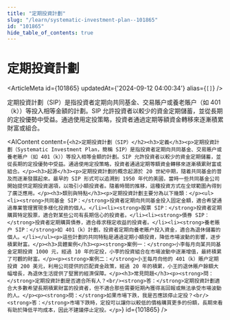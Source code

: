 ```yaml
---
title: "定期投資計劃"
slug: "/learn/systematic-investment-plan--101865"
id: "101865"
hide_table_of_contents: true
---
```



# 定期投資計劃

<ArticleMeta id={101865} updatedAt={'2024-09-12 04:00:34'} alias={`[]`} />
<div className='border-solid border-b border-t-0 my-4 border-[var(--ifm-color-gray-300)]' />

定期投資計劃（SIP）是指投資者定期向共同基金、交易賬户或養老賬户（如 401（k））等投入相等金額的計劃。SIP 允許投資者以較少的資金定期儲蓄，並從長期的定投優勢中受益。通過使用定投策略，投資者通過定期等額資金轉移來逐漸積累財富或組合。

<AIContent content={`<h2>定期投資計劃（SIP）</h2><h3>定義</h3><p>定期投資計劃（Systematic Investment Plan，簡稱 SIP）是指投資者定期向共同基金、交易賬户或養老賬户（如 401（k））等投入相等金額的計劃。SIP 允許投資者以較少的資金定期儲蓄，並從長期的定投優勢中受益。通過使用定投策略，投資者通過定期等額資金轉移來逐漸積累財富或組合。</p><h3>起源</h3><p>定期投資計劃的概念起源於 20 世紀中期，隨着共同基金的普及而逐漸發展起來。最早的 SIP 形式可以追溯到 1950 年代的美國，當時一些共同基金公司開始提供定期投資選項，以吸引小額投資者。隨着時間的推移，這種投資方式在全球範圍內得到了廣泛應用。</p><h3>類別與特點</h3><p>定期投資計劃主要分為以下幾類：</p><ul><li><strong>共同基金 SIP：</strong>投資者定期向共同基金投入固定金額，適合希望通過專業管理實現多樣化投資的個人。</li><li><strong>股票 SIP：</strong>投資者定期購買特定股票，適合對某些公司有長期信心的投資者。</li><li><strong>債券 SIP：</strong>投資者定期購買債券，適合尋求穩定收益的投資者。</li><li><strong>養老賬户 SIP：</strong>如 401（k）計劃，投資者定期向養老賬户投入資金，適合為退休儲蓄的個人。</li></ul><p>這些計劃的共同特點是通過定期小額投資，降低市場波動的影響，逐步積累財富。</p><h3>具體案例</h3><p><strong>案例一：</strong>小李每月向某共同基金定期投資 1000 元，經過 10 年的定投，小李的投資組合在市場波動中逐漸增值，最終積累了可觀的財富。</p><p><strong>案例二：</strong>小王每月向他的 401（k）賬户定期投資 200 美元，利用公司提供的匹配資金政策，經過 20 年的積累，小王的退休賬户餘額大幅增長，為退休生活提供了堅實的經濟保障。</p><h3>常見問題</h3><p><strong>問：</strong>定期投資計劃是否適合所有人？<br/><strong>答：</strong>定期投資計劃適合大多數希望長期積累財富的投資者，但不適合那些需要短期內獲得高回報或無法承受市場波動的人。</p><p><strong>問：</strong>如果市場下跌，我是否應該停止定投？<br/><strong>答：</strong>市場下跌時，定投可以讓你以較低的價格購買更多的份額，長期來看有助於降低平均成本，因此不建議停止定投。</p>`} id={101865} />
